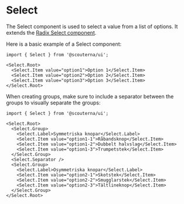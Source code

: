
<Meta of={stories} />

# Select

The Select component is used to select a value from a list of options. It
extends the [Radix Select component](https://www.radix-ui.com/primitives/docs/components/select).

Here is a basic example of a Select component:
```tsx
import { Select } from '@scouterna/ui';

<Select.Root>
  <Select.Item value="option1">Option 1</Select.Item>
  <Select.Item value="option2">Option 2</Select.Item>
  <Select.Item value="option3">Option 3</Select.Item>
</Select.Root>
```

When creating groups, make sure to include a separator between the groups to
visually separate the groups:
```tsx
import { Select } from '@scouterna/ui';

<Select.Root>
  <Select.Group>
    <Select.Label>Symmetriska knopar</Select.Label>
    <Select.Item value="option1-1">Råbandsknop</Select.Item>
    <Select.Item value="option1-2">Dubbelt halvslag</Select.Item>
    <Select.Item value="option1-3">Trumpetstek</Select.Item>
  </Select.Group>
  <Select.Separator />
  <Select.Group>
    <Select.Label>Osymmetriska knopar</Select.Label>
    <Select.Item value="option2-1">Skotstek</Select.Item>
    <Select.Item value="option2-2">Smugglarstek</Select.Item>
    <Select.Item value="option2-3">Tältlineknop</Select.Item>
  </Select.Group>
</Select.Root>
```

<Primary />
<Controls />

